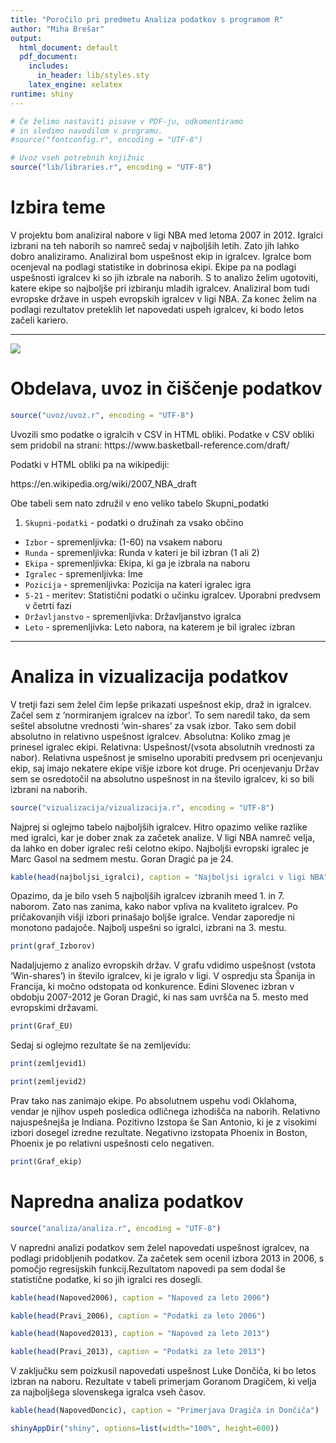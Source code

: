 ---
title: "Poročilo pri predmetu Analiza podatkov s programom R"
author: "Miha Brešar"
output:
  html_document: default
  pdf_document:
    includes:
      in_header: lib/styles.sty
    latex_engine: xelatex
runtime: shiny
---

```{r setup, echo=FALSE, results='hide', message=FALSE, warning=FALSE}
# Če želimo nastaviti pisave v PDF-ju, odkomentiramo
# in sledimo navodilom v programu.
#source("fontconfig.r", encoding = "UTF-8")

# Uvoz vseh potrebnih knjižnic
source("lib/libraries.r", encoding = "UTF-8")
```

# Izbira teme

V projektu bom analiziral nabore v ligi NBA med letoma 2007 in 2012. Igralci izbrani na teh naborih so namreč sedaj v najboljših letih. Zato jih lahko dobro analiziramo. Analiziral bom uspešnost ekip in igralcev. Igralce bom ocenjeval na podlagi statistike in dobrinosa ekipi. Ekipe pa na podlagi uspešnosti igralcev ki so jih izbrale na naborih. S to analizo želim ugotoviti, katere ekipe so najboljše pri izbiranju mladih igralcev. Analiziral bom tudi evropske države in uspeh evropskih igralcev v ligi NBA. Za konec želim na podlagi rezultatov preteklih let napovedati uspeh igralcev, ki bodo letos začeli kariero. 

***
![](http://www.basketballinsiders.com/wp-content/uploads/2015/05/Finals_CurryIrving1.jpg)


# Obdelava, uvoz in čiščenje podatkov

```{r uvoz, echo=FALSE, message=FALSE, warning=FALSE}
source("uvoz/uvoz.r", encoding = "UTF-8")
```

Uvozili smo podatke o igralcih v CSV in HTML obliki. Podatke v CSV obliki sem pridobil na strani: https://www.basketball-reference.com/draft/

Podatki v HTML obliki pa na wikipediji:

https://en.wikipedia.org/wiki/2007_NBA_draft

Obe tabeli sem nato združil v eno veliko tabelo Skupni_podatki


1. `Skupni-podatki` - podatki o družinah za vsako občino
  - `Izbor` - spremenljivka: (1-60) na vsakem naboru
  - `Runda` - spremenljivka: Runda v kateri je bil izbran (1 ali 2)
  - `Ekipa` - spremenljivka: Ekipa, ki ga je izbrala na naboru
  - `Igralec` - spremenljivka: Ime
  - `Pozicija` - spremenljivka: Pozicija na kateri igralec igra
  - `5-21` - meritev: Statistični podatki o učinku igralcev. Uporabni predvsem v četrti fazi
  - `Državljanstvo` - spremenljivka: Državljanstvo igralca
  - `Leto` - spremenljivka: Leto nabora, na katerem je bil igralec izbran



***

# Analiza in vizualizacija podatkov

V tretji fazi sem želel čim lepše prikazati uspešnost ekip, draž in igralcev. Začel sem z 'normiranjem igralcev na izbor'. To sem naredil tako, da sem seštel absolutne vrednosti 'win-shares' za vsak izbor. Tako sem dobil absolutno in relativno uspešnost igralcev. Absolutna: Koliko zmag je prinesel igralec ekipi. Relativna: Uspešnost/(vsota absolutnih vrednosti za nabor). Relativna uspešnost je smiselno uporabiti predvsem pri ocenjevanju ekip, saj imajo nekatere ekipe višje izbore kot druge. Pri ocenjevanju Držav sem se osredotočil na absolutno uspešnost in na število igralcev, ki so bili izbrani na naborih. 

```{r vizualizacija, echo=FALSE, message=FALSE, warning=FALSE}
source("vizualizacija/vizualizacija.r", encoding = "UTF-8")
```
Najprej si oglejmo tabelo najboljših igralcev. Hitro opazimo velike razlike med igralci, kar je dober znak za začetek analize. V ligi NBA namreč velja, da lahko en dober igralec reši celotno ekipo. Najboljši evropski igralec je Marc Gasol na sedmem mestu. Goran Dragić pa je 24.

```{r razpredelnice,echo=FALSE}
kable(head(najboljsi_igralci), caption = "Najboljsi igralci v ligi NBA")
```

Opazimo, da je bilo vseh 5 najboljših igralcev izbranih meed 1. in 7. naborom. Zato nas zanima, kako nabor vpliva na kvaliteto igralcev. Po pričakovanjih višji izbori prinašajo boljše igralce. Vendar zaporedje ni monotono padajoče. Najbolj uspešni so igralci, izbrani na 3. mestu.

```{r Graf0,echo=FALSE,fig.align='center'}
print(graf_Izborov)
```


Nadaljujemo z analizo evropskih držav. V grafu vdidimo uspešnost (vstota 'Win-shares') in število igralcev, ki je igralo v ligi. V ospredju sta Španija in Francija, ki močno odstopata od konkurence. Edini Slovenec izbran v obdobju 2007-2012 je Goran Dragić, ki nas sam uvršča na 5. mesto med evropskimi državami.  




```{r graf1, echo=FALSE, fig.align='center', fig.cap='Skupni uspeh in število igralcev'}
print(Graf_EU) 

```

Sedaj si oglejmo rezultate še na zemljevidu:



```{r graf2, echo=FALSE, fig.align='center', fig.cap='Evropske Države'}
print(zemljevid1) 
```

```{r graf3, echo=FALSE, fig.align='center', fig.cap='Evrospke Države'}
print(zemljevid2) 
```

Prav tako nas zanimajo ekipe. Po absolutnem uspehu vodi Oklahoma, vendar je njihov uspeh posledica odličnega izhodišča na naborih. Relativno najuspešnejša je Indiana. Pozitivno Izstopa še San Antonio, ki je z visokimi izbori dosegel izredne rezultate. Negativno izstopata Phoenix in Boston, Phoenix je po relativni uspešnosti celo negativen. 

```{r graf4, echo=FALSE, fig.align='center', fig.cap='Ekipe'}
print(Graf_ekip) 

```






# Napredna analiza podatkov


```{r analiza, echo=FALSE, message=FALSE, warning=FALSE}
source("analiza/analiza.r", encoding = "UTF-8")
```

V napredni analizi podatkov sem želel napovedati uspešnost igralcev, na podlagi pridobljenih podatkov. Za začetek sem ocenil izbora 2013 in 2006, s pomočjo regresijskih funkcij.Rezultatom napovedi pa sem dodal še statistične podatke, ki so jih igralci res dosegli. 


```{r tabela,echo=FALSE}
kable(head(Napoved2006), caption = "Napoved za leto 2006")
```
```{r tabela2,echo=FALSE}
kable(head(Pravi_2006), caption = "Podatki za leto 2006")
```
```{r tabela3,echo=FALSE}
kable(head(Napoved2013), caption = "Napoved za leto 2013")
```

```{r tabela4,echo=FALSE}
kable(head(Pravi_2013), caption = "Podatki za leto 2013")
```


V zaključku sem poizkusil napovedati uspešnost Luke Dončiča, ki bo letos izbran na naboru. Rezultate v tabeli primerjam  Goranom Dragičem, ki velja za najboljšega slovenskega igralca vseh časov.


```{r tabela5,echo=FALSE}
kable(head(NapovedDoncic), caption = "Primerjava Dragiča in Dončiča")
```


```{r shiny, echo=FALSE}

shinyAppDir("shiny", options=list(width="100%", height=600))
```




